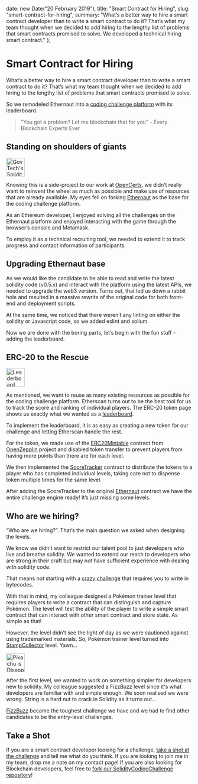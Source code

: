 
  date: new Date("20 February 2019"),
  title: "Smart Contract for Hiring",
  slug: "smart-contract-for-hiring",
  summary: "What’s a better way to hire a smart contract developer than to write a smart contract to do it? That’s what my team thought when we decided to add hiring to the lengthy list of problems that smart contracts promised to solve. We developed a technical hiring smart contract."
};

Smart Contract for Hiring
===

What’s a better way to hire a smart contract developer than to write a smart contract to do it? That’s what my team thought when we decided to add hiring to the lengthy list of problems that smart contracts promised to solve.

So we remodeled Ethernaut into a <a href="https://ethernaut.gdshive.io/">coding challenge platform</a> with its leaderboard.

> “You got a problem? Let me blockchain that for you”
> \- Every Blockchain Experts Ever

## Standing on shoulders of giants

<Image
  width="50"
  src="/blog/2019/2/govtech-ethernaut-solidity-coding-challenge.png"
  alt="GovTech's Solidity Coding Challenge"
  caption="GovTech's Solidity Coding Challenge"
  href="https://ethernaut.gdshive.io"
/>

Knowing this is a side-project to our work at <a href="https://opencerts.io/">OpenCerts</a>, we didn’t really want to reinvent the wheel as much as possible and make use of resources that are already available. My eyes fell on forking <a href="https://ethernaut.zeppelin.solutions/">Ethernaut</a> as the base for the coding challenge platform. 

As an Ethereum developer, I enjoyed solving all the challenges on the Ethernaut platform and enjoyed interacting with the game through the browser’s console and Metamask.

To employ it as a technical recruiting tool, we needed to extend it to track progress and contact information of participants.

## Upgrading Ethernaut base

As we would like the candidate to be able to read and write the latest solidity code (v0.5.x) and interact with the platform using the latest APIs, we needed to upgrade the web3 version. Turns out, that led us down a rabbit hole and resulted in a massive rewrite of the original code for both front-end and deployment scripts. 

At the same time, we noticed that there weren’t any linting on either the solidity or Javascript code, so we added eslint and solium.

Now we are done with the boring parts, let’s begin with the fun stuff - adding the leaderboard.

## ERC-20 to the Rescue

<Image
  width="50"
  src="/blog/2019/2/leaderboard-with-erc20.png"
  alt="Leaderboard using Etherscan"
  caption="Leaderboard using Etherscan"
  href="https://ethernaut.gdshive.io"
/>

As mentioned, we want to reuse as many existing resources as possible for the coding challenge platform. Etherscan turns out to be the best tool for us to track the score and ranking of individual players. The ERC-20 token page shows us exactly what we wanted as a <a href="https://ropsten.etherscan.io/token/0xd8e6b23df676e557e5acceb0bef13eeeb5933ef2#balances">leaderboard</a>.

To implement the leaderboard, it is as easy as creating a new token for our challenge and letting Etherscan handle the rest. 

For the token, we made use of the <a href="https://github.com/OpenZeppelin/openzeppelin-solidity/blob/master/contracts/token/ERC20/ERC20Mintable.sol">ERC20Mintable</a> contract from <a href="https://github.com/OpenZeppelin/openzeppelin-solidity">OpenZepplin</a> project and disabled token transfer to prevent players from having more points than there are for each level.

We then implemented the <a href="https://github.com/GovTechSG/SolidityCodingChallenge/blob/master/contracts/ScoreTracker.sol">ScoreTracker</a> contract to distribute the tokens to a player who has completed individual levels, taking care not to dispense token multiple times for the same level.

After adding the ScoreTracker to the original <a href="https://github.com/GovTechSG/SolidityCodingChallenge/blob/master/contracts/Ethernaut.sol">Ethernaut</a> contract we have the entire challenge engine ready! It’s just missing some levels.

## Who are we hiring?

“Who are we hiring?”. That’s the main question we asked when designing the levels. 

We know we didn’t want to restrict our talent pool to just developers who live and breathe solidity. We wanted to extend our reach to developers who are strong in their craft but may not have sufficient experience with dealing with solidity code. 

That means not starting with a <a href="https://ethernaut.zeppelin.solutions/level/0x7640adb7aa5f07ea42483ad3f30b0280d4e595f0">crazy challenge</a> that requires you to write in bytecodes.

With that in mind, my colleague designed a Pokémon trainer level that requires players to write a contract that can distinguish and capture Pokémon. The level will test the ability of the player to write a simple smart contract that can interact with other smart contract and store state. As simple as that!

However, the level didn’t see the light of day as we were cautioned against using trademarked materials. So, Pokémon trainer level turned into <a href="https://ethernaut.gdshive.io/level/0xB99b3786E6C23EA8A04Ae8b5Cf3575770B8e03bB">StampCollector</a> level. Yawn...

<Image
  width="50"
  src="https://media1.tenor.com/images/84c4e8c1a24b84bece745d2dcd2a5aa8/tenor.gif?itemid=5942386"
  alt="Pikachu is Disappointed"
  caption="Pikachu is Disappointed"
  cite="https://tenor.com/search/pikachu-gifs"
/>

After the first level, we wanted to work on something simpler for developers new to solidity. My colleague suggested a FizzBuzz level since it's what developers are familiar with and simple enough. We soon realised we were wrong. String is a hard nut to crack in Solidity as it turns out... 

<a href="https://ethernaut.gdshive.io/level/0x223aBE664FeAe137330A92C086F854b479D06B58">FizzBuzz</a> became the toughest challenge we have and we had to find other candidates to be the entry-level challenges. 

## Take a Shot

If you are a smart contract developer looking for a challenge, <a href="https://ethernaut.gdshive.io/">take a shot at the challenge</a> and tell me what do you think. If you are looking to join me in my team, drop me a note on my contact page! If you are also looking for Blockchain developers, feel free to <a href="https://github.com/GovTechSG/SolidityCodingChallenge">fork our SolidityCodingChallenge repository</a>!

